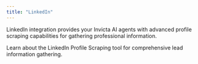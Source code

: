 ```yaml
---
title: "LinkedIn"
---
```


LinkedIn integration provides your Invicta AI agents with advanced profile scraping capabilities for gathering professional information.

<CardGroup cols={2}>
  <Card
    title="LinkedIn Profile Scraper Tool"
    icon="linkedin"
    href="/tools/data-&-web-tools#linkedin-profile-scraper"
  >
    Learn about the LinkedIn Profile Scraping tool for comprehensive lead
    information gathering.
  </Card>
</CardGroup>
